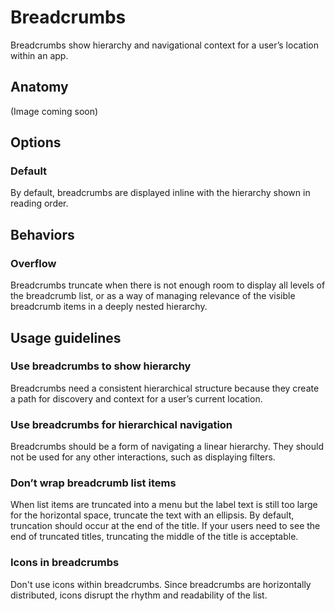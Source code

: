 # Breadcrumbs

Breadcrumbs show hierarchy and navigational context for a user’s location within an app.

<TableOfContents />

## Anatomy

(Image coming soon)

## Options

### Default

By default, breadcrumbs are displayed inline with the hierarchy shown in reading order.

## Behaviors

### Overflow

Breadcrumbs truncate when there is not enough room to display all levels of the breadcrumb list, or as a way of managing relevance of the visible breadcrumb items in a deeply nested hierarchy.

## Usage guidelines

### Use breadcrumbs to show hierarchy

Breadcrumbs need a consistent hierarchical structure because they create a path for discovery and context for a user’s current location.

### Use breadcrumbs for hierarchical navigation

Breadcrumbs should be a form of navigating a linear hierarchy. They should not be used for any other interactions, such as displaying filters.

### Don’t wrap breadcrumb list items

When list items are truncated into a menu but the label text is still too large for the horizontal space, truncate the text with an ellipsis. By default, truncation should occur at the end of the title. If your users need to see the end of truncated titles, truncating the middle of the title is acceptable.

### Icons in breadcrumbs

Don't use icons within breadcrumbs. Since breadcrumbs are horizontally distributed, icons disrupt the rhythm and readability of the list.
